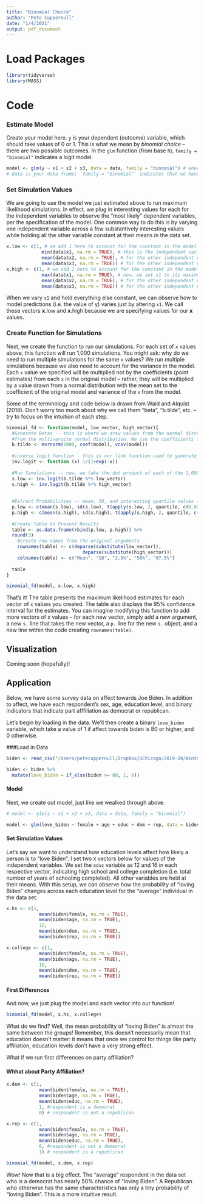 ```yaml
---
title: "Binomial Choice"
author: "Pete Cuppernull"
date: "1/4/2021"
output: pdf_document
---
```


# Load Packages
```r
library(tidyverse)
library(MASS)
```

# Code

### Estimate Model

Create your model here. `y` is your dependent (outcome) variable, which should take values of 0 or 1. This is what we mean by *binomial choice* -- there are two possible outcomes. In the `glm` function (from base `R`), `family = "binomial"` indicates a logit model.

```r
model <- glm(y ~ x1 + x2 + x3, data = data, family = "binomial") # where y is the dependent variable; x1, x2, x3 are the independent variables (add as many as you want)
# data is your data frame; `family = "binomial"` indicates that we have a binary outcome.
```

### Set Simulation Values

We are going to use the model we just estimated above to run maximum likelihood simulations. In effect, we plug in interesting values for each for the independent variables to observe the "most likely" dependent variables, per the specification of the model. One common way to do this is by varying one independent variable across a few substantively interesting values while holding all the other variable constant at their means in the data set.

```r
x.low <- c(1, # we add 1 here to account for the constant in the model
             min(data$x1, na.rm = TRUE), # this is the independent variable of interest. We start by setting this at its minimum value in the data set
             mean(data$x2, na.rm = TRUE), # for the other independent variables, we set them at their means
             mean(data$x3, na.rm = TRUE)) # for the other independent variables, we set them at their means
x.high <- c(1, # we add 1 here to account for the constant in the model
             max(data$x1, na.rm = TRUE), # now, we set x1 to its maximum value. 
             mean(data$x2, na.rm = TRUE), # for the other independent variables, we set them at their means
             mean(data$x3, na.rm = TRUE)) # for the other independent variables, we set them at their means
```

When we vary `x1` and hold everything else constant, we can observe how to model predictions (i.e. the value of y) varies just by altering `x1`. We call these vectors **x**.low and **x**.high because we are specifying values for our **x** values.

### Create Function for Simulations

Next, we create the function to run our simulations. For each set of `x` values above, this function will run 1,000 simulations. You might ask: why do we need to run multiple simulations for the same `x` values? We run multiple simulations because we also need to account for the variance in the model. Each `x` value we specified will be multiplied not by the coefficients (point estimates) from each `x` in the original model -- rather, they will be multiplied by a value drawn from a normal distribution with the mean set to the coefficient of the original model and variance of the `x` from the model.

Some of the terminology and code below is drawn from Wald and Alquist (2018). Don't worry too much about why we call them "beta", "b.tilde", etc. -- try to focus on the intuition of each step.
```r
binomial_fd <- function(model, low_vector, high_vector){
  #Generate Betas -- this is where we draw values from the normal distribution from each simulation. mvrnorm (from the MASS package) draws values
  #from the multivaraite normal distribution. We use the coefficients from the original model and the variance-covariance matrix from the original model.
  b.tilde <- mvrnorm(1000, coef(model), vcov(model))
  
  #inverse logit function - this is our link function used to generate the outcome variable.
  inv.logit <- function (x) 1/(1+exp(-x))
  
  #Run Simulations -- now, we take the dot product of each of the 1,000 draws and the vector of values we specified.
  s.low <- inv.logit(b.tilde %*% low_vector)
  s.high <- inv.logit(b.tilde %*% high_vector)
  
  
  #Extract Probabilities -- mean, SD, and interesting quantile values for the simulations for each x vector
  p.low <- c(mean(s.low), sd(s.low), t(apply(s.low, 2, quantile, c(0.025, .5, .975))))
  p.high <- c(mean(s.high), sd(s.high), t(apply(s.high, 2, quantile, c(0.025, .5, .975))))
  
  #Create Table to Present Results
  table <- as.data.frame(rbind(p.low, p.high)) %>%
  round(3)
    #create row names from the original arguments
    rownames(table) <- c(deparse(substitute(low_vector)), 
                            deparse(substitute(high_vector)))
    colnames(table) <- c("Mean", "SD", "2.5%", "50%", "97.5%")
  
  table
}

binomial_fd(model, x.low, x.high)
```

That's it! The table presents the maximum likelihood estimates for each vector of `x` values you created. The table also displays the 95% confidence interval for the estimates. You can imagine modifying this function to add more vectors of x values -- for each new vector, simply add a new argument, a new `s.` line that takes the new vector, a `p.` line for the new `s.` object, and a new line within the code creating `rownames(table)`.

## Visualization
Coming soon (hopefully)!

## Application
Below, we have some survey data on affect towards Joe Biden. In addition to affect, we have each respondent's sex, age, education level, and binary indicators that indicate part afffiliation as democrat or republican.

Let's begin by loading in the data. We'll then create a binary `love_biden` variable, which take a value of 1 if affect towards biden is 80 or higher, and 0 otherwise.

###Load in Data
```r
biden <- read_csv("/Users/petecuppernull/Dropbox/UChicago/2019-20/Winter/Computatonal Modeling/biden.csv")

biden <- biden %>%
  mutate(love_biden = if_else(biden >= 80, 1, 0))
```


#### Model
Next, we create out model, just like we wealked through above.
```r
# model <- glm(y ~ x1 + x2 + x3, data = data, family = "binomial")

model <- glm(love_biden ~ female + age + educ + dem + rep, data = biden, family = "binomial")
```

#### Set Simulation Values

Let's say we want to understand how education levels affect how likely a person is to "love Biden". I set two `X` vectors below for values of the independent variables. We set the `educ` variable as 12 and 16 in each respective vector, indicating high school and college completion (i.e. total number of years of schooling completed). All other variables are held at their means. With this setup, we can observe how the probability of "loving Biden" changes across each education level for the "average" individual in the data set.   
```r
x.hs <- c(1,
            mean(biden$female, na.rm = TRUE),
            mean(biden$age, na.rm = TRUE),
            12,
            mean(biden$dem, na.rm = TRUE),
            mean(biden$rep, na.rm = TRUE))

x.college <- c(1,
            mean(biden$female, na.rm = TRUE),
            mean(biden$age, na.rm = TRUE),
            16,
            mean(biden$dem, na.rm = TRUE),
            mean(biden$rep, na.rm = TRUE))
```


#### First Differences

And now, we just plug the model and each vector into our function!

```r
binomial_fd(model, x.hs, x.college)
```

What do we find? Well, the mean probability of "loving Biden" is almost the same between the groups! Remember, this doesn't necessarily mean that education doesn't matter: it means that once we control for things like party affiliation, education levels don't have a very strong effect.

What if we run first differences on party affiliation?

#### Whhat about Party Affiliation?
```r
x.dem <- c(1,
            mean(biden$female, na.rm = TRUE),
            mean(biden$age, na.rm = TRUE),
            mean(biden$educ, na.rm = TRUE),
            1, #respondent is a democrat
            0) # respondent is not a republican

x.rep <- c(1,
            mean(biden$female, na.rm = TRUE),
            mean(biden$age, na.rm = TRUE),
            mean(biden$educ, na.rm = TRUE),
            0, #respondent is not a democrat
            1) # respondent is a republican
```

```r
binomial_fd(model, x.dem, x.rep)
```
Wow! Now that is a big effect. The "average" respondent in the data set who is a democrat has nearly 50% chance of "loving Biden". A Republican who otherwise has the same characteristics has only a tiny probability of "loving Biden". This is a more intuitive result.

